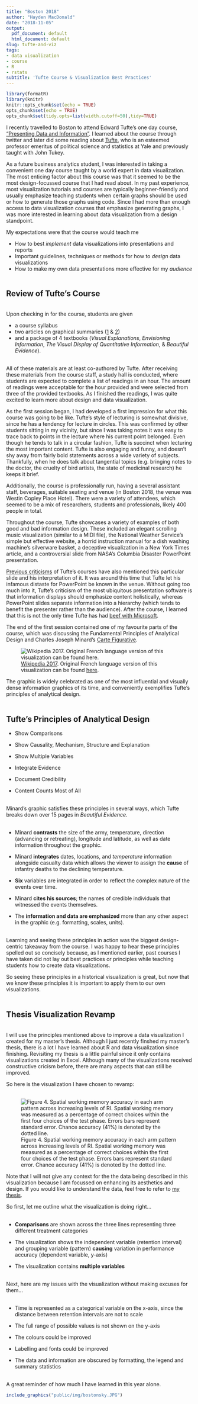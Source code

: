 ---
title: "Boston 2018"
author: "Hayden MacDonald"
date: "2018-11-05"
output:
  pdf_document: default
  html_document: default
slug: tufte-and-viz
tags: 
- data visualization
- course
- R
- rstats
subtitle: 'Tufte Course & Visualization Best Practices'
---

```{r page formatting, include=FALSE}
library(formatR)
library(knitr)
knitr::opts_chunk$set(echo = TRUE)
opts_chunk$set(echo = TRUE)
opts_chunk$set(tidy.opts=list(width.cutoff=50),tidy=TRUE)
```

I recently travelled to Boston to attend Edward Tufte's one day course, ["Presenting Data and Information"](https://www.edwardtufte.com/tufte/courses){target="_blank"}. I learned about the course through twitter and later did some reading about [Tufte](https://en.wikipedia.org/wiki/Edward_Tufte), who is an esteemed professor emeritus of political science and statistics at Yale and previously taught with John Tukey. 
&nbsp;  

As a future business analytics student, I was interested in taking a convenient one day course taught by a world expert in data visualization. The most enticing factor about this course was that it seemed to be the most design-focussed course that I had read about. In my past experience, most visualization tutorials and courses are typically beginner-friendly and usually emphasize teaching students when certain graphs should be used or how to generate those graphs using code. Since I had more than enough access to data visualization courses that emphasize generating graphs, I was more interested in learning about data visualization from a design standpoint.
&nbsp;  

My expectations were that the course would teach me  

* How to best *implement* data visualizations into presentations and reports  
* Important guidelines, techniques or methods for how to *design* data visualizations  
* How to make my own data presentations more effective for my *audience*  
&nbsp;

## Review of Tufte's Course
&nbsp;  
Upon checking in for the course, students are given  

* a course syllabus  
* two articles on graphical summaries ([1](http://laurenwilcox.net/candidacy/5_Powsner.pdf){target="_blank"} & [2](https://www.cs.tufts.edu/~nr/cs257/archive/edward-tufte/Summarizing%20Clinical.pdf){target="_blank"})  
* and a package of 4 textbooks (*Visual Explanations*, *Envisioning Information*, *The Visual Display of Quantitative Information*, & *Beautiful Evidence*).  
&nbsp;

All of these materials are at least co-authored by Tufte. After receiving these materials from the course staff, a study hall is conducted, where students are expected to complete a list of readings in an hour. The amount of readings were acceptable for the hour provided and were selected from three of the provided textbooks. As I finished the readings, I was quite excited to learn more about design and data visualization.
&nbsp;  

As the first session began, I had developed a first impression for what this course was going to be like. Tufte's style of lecturing is somewhat divisive, since he has a tendency for lecture in circles. This was confirmed by other students sitting in my vicinity, but since I was taking notes it was easy to trace back to points in the lecture where his current point belonged. Even though he tends to talk in a circular fashion, Tufte is succinct when lecturing the most important content. Tufte is also engaging and funny, and doesn't shy away from fairly bold statements across a wide variety of subjects. Thankfully, when he does talk about tangential topics (e.g. bringing notes to the doctor, the cruelty of bird artists, the state of medicinal research) he keeps it brief.
&nbsp;  

Additionally, the course is professionally run, having a several assistant staff, beverages, suitable seating and venue (in Boston 2018, the venue was Westin Copley Place Hotel). There were a variety of attendees, which seemed to be a mix of researchers, students and professionals, likely 400 people in total.
&nbsp;  

Throughout the course, Tufte showcases a variety of examples of both good and bad information design. These included an elegant scrolling music visualization (similar to a MIDI file), the National Weather Service's simple but effective website, a horrid instruction manual for a dish washing machine's silverware basket, a deceptive visualization in a New York Times article, and a controversial slide from NASA's Columbia Disaster PowerPoint presentation. 
&nbsp;  

[Previous criticisms](https://eslide.com/why-edward-tufte-is-wrong/){target="_blank"} of Tufte's courses have also mentioned this particular slide and his interpretation of it. It was around this time that Tufte let his infamous distaste for PowerPoint be known in the venue. Without going too much into it, Tufte's criticism of the most ubiquitous presentation software is that information displays should emphasize content holistically, whereas PowerPoint slides separate information into a hierarchy (which tends to benefit the presenter rather than the audience). After the course, I learned that this is not the only time Tufte has had [beef with Microsoft](https://www.edwardtufte.com/bboard/q-and-a-fetch-msg?msg_id=0003Y1&topic_id=1){target="_blank"}.
&nbsp;  

The end of the first session contained one of my favourite parts of the course, which was discussing the Fundamental Principles of Analytical Design and Charles Joseph Minard's [Carte Figurative](https://en.wikipedia.org/wiki/Charles_Joseph_Minard#Information_graphics){target="_blank"}.
&nbsp;  

![[Wikipedia 2017](https://commons.wikimedia.org/wiki/File:Minard_Update.png). Original French language version of this visualization can be found [here](https://upload.wikimedia.org/wikipedia/commons/thumb/2/29/Minard.png/1920px-Minard.png){target="_blank"}.](https://upload.wikimedia.org/wikipedia/commons/thumb/e/e2/Minard_Update.png/1920px-Minard_Update.png)  

The graphic is widely celebrated as one of the most influential and visually dense information graphics of its time, and conveniently exemplifies Tufte's principles of analytical design.   
&nbsp;  

## Tufte's Principles of Analytical Design  

- Show Comparisons  
  
- Show Causality, Mechanism, Structure and Explanation  
  
- Show Multiple Variables  
  
- Integrate Evidence  
  
- Document Credibility  
  
- Content Counts Most of All  
&nbsp;  

Minard's graphic satisfies these principles in several ways, which Tufte breaks down over 15 pages in *Beautiful Evidence*.  
&nbsp;  

- Minard **contrasts** the size of the army, temperature, direction (advancing or retreating), longitude and latitude, as well as date information throughout the graphic.  
  
- Minard **integrates** dates, locations, and *temperature* information alongside casualty data which allows the viewer to assign the **cause** of infantry deaths to the declining temperature.  
  
- **Six** variables are integrated in order to reflect the complex nature of the events over time.  
  
- Minard **cites his sources**; the names of credible individuals that witnessed the events themselves.  
  
- The **information and data are emphasized** more than any other aspect in the graphic (e.g. formatting, scales, units).  
&nbsp;

Learning and seeing these principles in action was the biggest design-centric takeaway from the course. I was happy to hear these principles spelled out so concisely because, as I mentioned earlier, past courses I have taken did not lay out best practices or principles while teaching students how to create data visualizations.  

So seeing these principles in a historical visualization is great, but now that we know these principles it is important to apply them to our own visualizations.  
&nbsp;  

## Thesis Visualization Revamp  
&nbsp;  
I will use the principles mentioned above to improve a data visualization I created for my master's thesis. Although I just recently finshed my master's thesis, there is a lot I have learned about R and data visualization since finishing. Revisiting my thesis is a little painful since it only contains visualizations created in Excel. Although many of the visualizations received constructive cricism before, there are many aspects that can still be improved.
&nbsp;  

So here is the visualization I have chosen to revamp:  
&nbsp;

![Figure 4. Spatial working memory accuracy in each arm pattern across increasing levels of RI. Spatial working memory was measured as a percentage of correct choices within the first four choices of the test phase. Errors bars represent standard error. Chance accuracy (41%) is denoted by the dotted line.](/img/exp1.png)  
  
Note that I will not give any context for the the data being described in this visualization because I am focussed on enhancing its aesthetics and design. If you would like to understand the data, feel free to refer to [my thesis](https://ir.lib.uwo.ca/etd/5511/).  



So first, let me outline what the visualization is doing right...  
&nbsp;  

- **Comparisons** are shown across the three lines representing three different treatment categories  
  
- The visualization shows the independent variable (retention interval) and grouping variable (pattern) **causing** variation in performance accuracy (dependent variable, y-axis)  
  
- The visualization contains **multiple variables**  
&nbsp;  

Next, here are my issues with the visualization without making excuses for them...  
&nbsp;  

- Time is represented as a categorical variable on the x-axis, since the distance between retention intervals are not to scale  
  
- The full range of possible values is not shown on the y-axis  
  
- The colours could be improved  
  
- Labelling and fonts could be improved  
  
- The data and information are obscured by formatting, the legend and summary statistics  
&nbsp;  


A great reminder of how much I have learned in this year alone.

```{r echo = FALSE, out.width= "50%"}
include_graphics("public/img/bostonsky.JPG")
```










